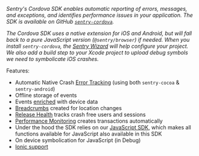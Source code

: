 <Note>

_Sentry's Cordova SDK enables automatic reporting of errors, messages, and exceptions, and identifies performance issues in your application. The SDK is available on GitHub [`sentry-cordova`](https://github.com/getsentry/sentry-cordova)._

_The Cordova SDK uses a native extension for iOS and Android, but will fall back to a pure JavaScript version (`@sentry/browser`) if needed. When you install `sentry-cordova`, the [Sentry Wizard](https://github.com/getsentry/sentry-wizard) will help configure your project. We also add a build step to your Xcode project to upload debug symbols we need to symbolicate iOS crashes._

</Note>

Features:

- Automatic Native Crash [Error Tracking](/product/issues/) (using both `sentry-cocoa` & `sentry-android`)
- Offline storage of events
- Events [enriched](/platforms/javascript/guides/cordova/enriching-events/context/) with device data
- [Breadcrumbs](/platforms/javascript/guides/cordova/enriching-events/breadcrumbs/) created for location changes
- [Release Health](/product/releases/health/) tracks crash free users and sessions
- [Performance Monitoring](/product/performance/) creates transactions automatically
- Under the hood the SDK relies on our [JavaScript SDK](/platforms/javascript/), which makes all functions available for JavaScript also available in this SDK
- On device symbolication for JavaScript (in Debug)
- [Ionic support](/platforms/javascript/guides/cordova/ionic/)
